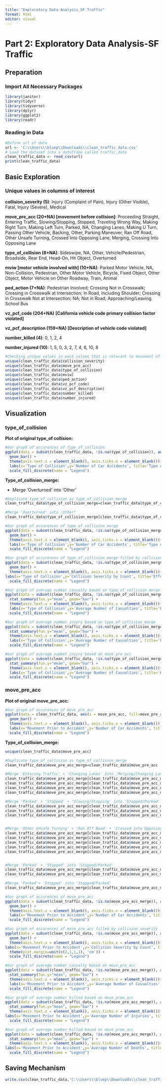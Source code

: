 ```yaml
---
title: "Exploratory Data Analysis_SF Traffic" 
format: html 
editor: visual 
---
```


# Part 2: Exploratory Data Analysis-SF Traffic

## Preparation

### Import All Necessary Packages

```r
library(janitor) 
library(tidyr)  
library(tidyverse)  
library(dplyr)  
library(ggplot2)  
library(readr)
```

### Reading in Data

```r
#Define url of data 
url <- 'C:\\Users\\bluep\\Downloads\\clean_traffic_data.csv'  
# Load the dataset into a dataframe called traffic_data 
clean_traffic_data <- read_csv(url) 
print(clean_traffic_data)
```

## Basic Exploration

### Unique values in columns of interest

**collision_severity (5)**: Injury (Complaint of Pain), Injury (Other Visible), Fatal, Injury (Severe), Medical

**move_pre_acc (20+NA) \[movement before collision\]**: Proceeding Straight, Entering Traffic, Slowing/Stopping, Stopped, Traveling Wrong Way, Making Right Turn, Making Left Turn, Parked, NA, Changing Lanes, Making U Turn, Passing Other Vehicle, Backing, Other, Parking Maneuver, Ran Off Road, Other Unsafe Turning, Crossed Into Opposing Lane, Merging, Crossing Into Opposing Lane

**type_of_collision (8+NA)**: Sideswipe, NA, Other, Vehicle/Pedestrian, Broadside, Rear End, Head-On, Hit Object, Overturned

**mviw \[motor vehicle involved with\] (10+NA)**: Parked Motor Vehicle, NA, Non-Collision, Pedestrian, Other Motor Vehicle, Bicycle, Fixed Object, Other Object, Motor Vehicle on Other Roadway, Train, Animal

**ped_action (7+NA)**: Pedestrian Involved; Crossing Not in Crosswalk; Crossing in Crosswalk at Intersection; In Road, Including Shoulder; Crossing in Crosswalk Not at Intersection; NA; Not in Road; Approaching/Leaving School Bus

**vz_pcf_code (204+NA)** **\[California vehicle code primary collision factor violated\]**

**vz_pcf_description (159+NA) \[Description of vehicle code violated\]**

**number_killed (4)**: 0, 1, 2, 4

**number_injured (10)**: 1, 5, 0, 3, 2, 7, 4, 6, 10, 8

```r
#Checking unique values in each column that is relevant to movement of vehicles and severity of crash 
unique(clean_traffic_data$collision_severity)  
unique(clean_traffic_data$move_pre_acc)  
unique(clean_traffic_data$type_of_collision)  
unique(clean_traffic_data$mviw)  
unique(clean_traffic_data$ped_action)  
unique(clean_traffic_data$vz_pcf_code)  
unique(clean_traffic_data$vz_pcf_description) 
unique(clean_traffic_data$number_killed)  
unique(clean_traffic_data$number_injured) 
```

## Visualization

### type_of_collision

**Plot of original type_of collision:**

```r
#bar graph of occurences of type_of_collision 
ggplot(data = subset(clean_traffic_data, !is.na(type_of_collision)), aes(x = type_of_collision, fill=type_of_collision)) +
  geom_bar() +
  theme(axis.text.x = element_blank(), axis.ticks.x = element_blank())+
  labs(x='Type of Collision',y='Number of Car Accidents', title='Type of Collision Compared to the Number of Car Accidents') +
  scale_fill_discrete(name = "Legend")
```

**Type_of_collision_merge:**

-   Merge 'Overturned' into 'Other'

```r
#Duplicate type_of_collision as type_of_collision_merge
clean_traffic_data$type_of_collision_merge=clean_traffic_data$type_of_collision   

#Merge 'Overturned' into 'Other"
clean_traffic_data$type_of_collision_merge[clean_traffic_data$type_of_collision_merge=='Overturned'] <- 'Other'
```

```r
#bar graph of occurences of type_of_collision_merge 
ggplot(data = subset(clean_traffic_data, !is.na(type_of_collision_merge)), aes(x = type_of_collision_merge, fill=type_of_collision_merge)) +
  geom_bar() +
  theme(axis.text.x = element_blank(), axis.ticks.x = element_blank())+
  labs(x='Type of Collision',y='Number of Car Accidents', title='Type of Collision Compared to the Number of Car Accidents') +
  scale_fill_discrete(name = "Legend")
```

```r
#bar graph of occurences of type_of_collision_merge filled by collision_severity
ggplot(data = subset(clean_traffic_data, !is.na(type_of_collision_merge)), aes(x = type_of_collision_merge, fill=collision_severity)) +
  geom_bar() +
  theme(axis.text.x = element_blank(), axis.ticks.x = element_blank())+
labs(x='Type of Collision',y='Collision Severity by Count', title='Effect of Type of Collision on Collision Severity') +
  scale_fill_discrete(name = "Legend")
```

```r
#bar graph of average number_casualty based on type_of_collision_merge 
ggplot(data = subset(clean_traffic_data, !is.na(type_of_collision_merge)), aes(x = type_of_collision_merge, y=number_casualty, fill=type_of_collision_merge)) +
  stat_summary(fun.y="mean", geom="bar") +
  theme(axis.text.x = element_blank(), axis.ticks.x = element_blank())+
  labs(x='Type of Collision',y='Average Number of Casualties', title='Effect of Movement on Number of Casualties in Car Accidents') +
  scale_fill_discrete(name = "Legend")

```

```r
#bar graph of average number_injury based on type_of_collision_merge 
ggplot(data = subset(clean_traffic_data, !is.na(type_of_collision_merge)), aes(x = type_of_collision_merge, y=number_injured, fill=type_of_collision_merge)) +
  stat_summary(fun.y="mean", geom="bar") +
  theme(axis.text.x = element_blank(), axis.ticks.x = element_blank())+
  labs(x='Type of Collision',y='Average Number of Casualties', title='Effect of Movement on Number of Casualties in Car Accidents') +
  scale_fill_discrete(name = "Legend")
```

```r
#bar graph of average number_injury based on move_pre_acc 
ggplot(data = subset(clean_traffic_data, !is.na(type_of_collision_merge)), aes(x = type_of_collision_merge, y=number_killed, fill=type_of_collision_merge)) +
  stat_summary(fun.y="mean", geom="bar") +
  theme(axis.text.x = element_blank(), axis.ticks.x = element_blank())+
  labs(x='Type of Collision',y='Average Number of Casualties', title='Effect of Movement on Number of Casualties in Car Accidents') +
  scale_fill_discrete(name = "Legend")
```

### move_pre_acc

**Plot of original move_pre_acc:**

```r
#bar graph of occurences of move_pre_acc 
ggplot(data = clean_traffic_data, aes(x = move_pre_acc, fill=move_pre_acc)) +
  geom_bar() +
  theme(axis.text.x = element_blank(), axis.ticks.x = element_blank()) +
  labs(x='Movement Prior to Accident',y='Number of Car Accidents', title='Movement Compared to the Number of Car Accidents') +
  scale_fill_discrete(name = "Legend")
```

**Type_of_collision_merge:**

```r
unique(clean_traffic_data$move_pre_acc) 
```

```r
#Duplicate type_of_collision as type_of_collision_merge
clean_traffic_data$move_pre_acc_merge=clean_traffic_data$move_pre_acc   

#Merge 'Entering Traffic' + 'Changing Lanes' Into 'Merging/Changing Lanes' 
clean_traffic_data$move_pre_acc_merge[clean_traffic_data$move_pre_acc_merge == 'Entering Traffic'] <- 'Merging/Passing/Changing Lanes'
clean_traffic_data$move_pre_acc_merge[clean_traffic_data$move_pre_acc_merge == 'Changing Lanes'] <- 'Merging/Passing/Changing Lanes'
clean_traffic_data$move_pre_acc_merge[clean_traffic_data$move_pre_acc_merge == 'Merging'] <- 'Merging/Passing/Changing Lanes' 
clean_traffic_data$move_pre_acc_merge[clean_traffic_data$move_pre_acc_merge == 'Passing Other Vehicle'] <- 'Merging/Passing/Changing Lanes' 

#Merge 'Parked' + 'Stopped' + 'Slowing/Stopping' into 'Stopped/Parked' 
clean_traffic_data$move_pre_acc_merge[clean_traffic_data$move_pre_acc_merge == 'Parked'] <- 'Slowing/Stopped' 
clean_traffic_data$move_pre_acc_merge[clean_traffic_data$move_pre_acc_merge == 'Stopped'] <- 'Slowing/Stopped'
clean_traffic_data$move_pre_acc_merge[clean_traffic_data$move_pre_acc_merge == 'Slowing/Stopping'] <- 'Slowing/Stopped'


#Merge 'Other Unsafe Turning' + 'Ran Off Road' + 'Crossed Into Opposing Lane' + 'Crossing Into Opposing Lane' + 'Traveling Wrong Way' into 'Unsafe Behavior'
clean_traffic_data$move_pre_acc_merge[clean_traffic_data$move_pre_acc_merge == 'Ran Off Road'] <- 'Other'
clean_traffic_data$move_pre_acc_merge[clean_traffic_data$move_pre_acc_merge == 'Other Unsafe Turning'] <- 'Other'
clean_traffic_data$move_pre_acc_merge[clean_traffic_data$move_pre_acc_merge == 'Crossed Into Opposing Lane'] <- 'Other'
clean_traffic_data$move_pre_acc_merge[clean_traffic_data$move_pre_acc_merge == 'Crossing Into Opposing Lane'] <- 'Other'
clean_traffic_data$move_pre_acc_merge[clean_traffic_data$move_pre_acc_merge == 'Traveling Wrong Way'] <- 'Other' 


#Merge 'Parked' + 'Stopped' into 'Stopped/Parked' 
clean_traffic_data$move_pre_acc_merge[clean_traffic_data$move_pre_acc_merge == 'Parking Maneuver'] <- 'Parking/Backing' 
clean_traffic_data$move_pre_acc_merge[clean_traffic_data$move_pre_acc_merge == 'Backing'] <- 'Parking/Backing'  

#Merge 'Parked'+ 'Stopped' into 'Stopped/Parked' 
clean_traffic_data$move_pre_acc_merge[clean_traffic_data$move_pre_acc_merge == 'Making U Turn'] <- 'Other' 


```

```r
#bar graph of occurences of move_pre_acc
ggplot(data = subset(clean_traffic_data, !is.na(move_pre_acc_merge)), aes(x = move_pre_acc_merge, fill=move_pre_acc_merge)) +
  geom_bar() +
  theme(axis.text.x = element_blank(), axis.ticks.x = element_blank())+
  labs(x='Movement Prior to Accident',y='Number of Car Accidents', title='Movement Compared to the Number of Car Accidents') +
  scale_fill_discrete(name = "Legend")
```

```r
#bar graph of occurences of move_pre_acc filled by collision_severity
ggplot(data = subset(clean_traffic_data, !is.na(move_pre_acc_merge)), aes(x = move_pre_acc_merge, fill=collision_severity)) +
  geom_bar() +
  theme(axis.text.x = element_blank(), axis.ticks.x = element_blank())+
labs(x='Movement Prior to Accident',y='Collision Severity by Count', title='Effect of Movement on Collision Severity') +
  theme(plot.margin=unit(c(2,1,1,1), 'cm')) +
  scale_fill_discrete(name = "Legend")

```

```r
#bar graph of average number_casualty based on move_pre_acc 
ggplot(data = subset(clean_traffic_data, !is.na(move_pre_acc_merge)), aes(x = move_pre_acc_merge, y=number_casualty, fill=move_pre_acc_merge)) +
  stat_summary(fun.y="mean", geom="bar") +
  theme(axis.text.x = element_blank(), axis.ticks.x = element_blank())+
  labs(x='Movement Prior to Accident',y='Average Number of Casualties', title='Effect of Movement  on Number of Casualties in Car Accidents') +
  scale_fill_discrete(name = "Legend")

```

```r
#bar graph of average number_killed based on move_pree_acc 
ggplot(data = subset(clean_traffic_data, !is.na(move_pre_acc_merge)), aes(x = move_pre_acc_merge, y=number_injured, fill=move_pre_acc_merge)) +
  stat_summary(fun.y="mean", geom="bar") +
  theme(axis.text.x = element_blank(), axis.ticks.x = element_blank())+
labs(x='Movement Prior to Accident',y='Average Number of Injuries', title='Effect of Movement on Number of Injuries in Car Accidents') +
  scale_fill_discrete(name = "Legend")

```

```r
#bar graph of average number_killed based on move_pree_acc 
ggplot(data = subset(clean_traffic_data, !is.na(move_pre_acc_merge)), aes(x = move_pre_acc_merge, y=number_killed, fill=move_pre_acc_merge)) +
  stat_summary(fun.y="mean", geom="bar") +
  theme(axis.text.x = element_blank(), axis.ticks.x = element_blank())+
labs(x='Movement Prior to Accident',y='Average Number of Deaths', title='Effect of Movement  on Number of Deaths in Car Accidents') +
  scale_fill_discrete(name = "Legend")

```

## Saving Mechanism

```r
write.csv(clean_traffic_data,'C:\\Users\\bluep\\Downloads\\clean_traffic_data.csv', row.names = FALSE)
```
